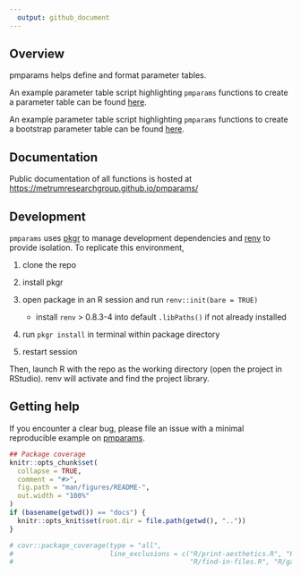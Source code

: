 ```yaml
---
  output: github_document
---
```


<!-- README.md is generated from README.Rmd. Please edit that file -->

## Overview 
pmparams helps define and format parameter tables.

An example parameter table script highlighting `pmparams` functions to create a parameter table can be found
[here](https://github.com/metrumresearchgroup/expo1-nonmem-foce/blob/main/script/pk-final-model-table.R).

An example parameter table script highlighting `pmparams` functions to create a bootstrap parameter table can be found
[here](https://github.com/metrumresearchgroup/expo1-nonmem-foce/blob/main/script/pk-final-model-table-boot.R).

## Documentation
Public documentation of all functions is hosted at [https://metrumresearchgroup.github.io/pmparams/](https://metrumresearchgroup.github.io/pmparams/)


## Development

`pmparams` uses [pkgr](https://github.com/metrumresearchgroup/pkgr) to manage
development dependencies and [renv](https://rstudio.github.io/renv/) to
provide isolation. To replicate this environment,

1.  clone the repo

2.  install pkgr

3.  open package in an R session and run `renv::init(bare = TRUE)`

    -   install `renv` \> 0.8.3-4 into default `.libPaths()` if not
        already installed

4.  run `pkgr install` in terminal within package directory

5.  restart session

Then, launch R with the repo as the working directory (open the project
in RStudio). renv will activate and find the project library.

## Getting help

If you encounter a clear bug, please file an issue with a minimal reproducible example on [pmparams](https://github.com/pmparams/issues). 

```r
## Package coverage
knitr::opts_chunk$set(
  collapse = TRUE,
  comment = "#>",
  fig.path = "man/figures/README-",
  out.width = "100%"
)
if (basename(getwd()) == "docs") {
  knitr::opts_knit$set(root.dir = file.path(getwd(), ".."))
}
```

```r
# covr::package_coverage(type = "all", 
#                        line_exclusions = c("R/print-aesthetics.R", "R/list-files-of-type.R", 
#                                            "R/find-in-files.R", "R/gather-flags.R"))
```
